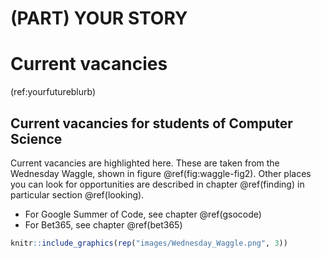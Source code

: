 # (PART) YOUR STORY {-}

# Current vacancies {#vacancies}

(ref:yourfutureblurb)

## Current vacancies for students of Computer Science

Current vacancies are highlighted here. These are taken from the Wednesday Waggle, shown in figure \@ref(fig:waggle-fig2). Other places you can look for opportunities are described in chapter \@ref(finding) in particular section \@ref(looking). 

* For Google Summer of Code, see chapter \@ref(gsocode)
* For Bet365, see chapter \@ref(bet365)

```r
knitr::include_graphics(rep("images/Wednesday_Waggle.png", 3))
```
